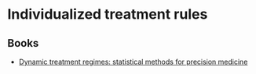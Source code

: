 # Individualized treatment rules 

## Books 

- [Dynamic treatment regimes: statistical methods for precision medicine](https://laber-labs.com/dtr-book/)